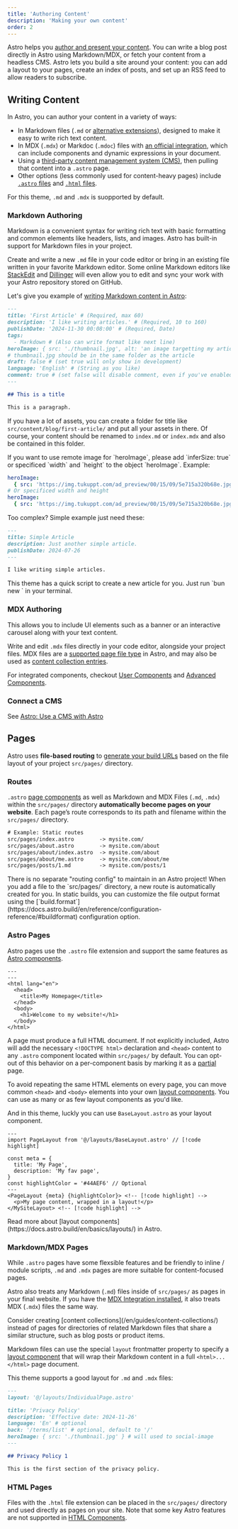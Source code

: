 ```yaml
---
title: 'Authoring Content'
description: 'Making your own content'
order: 2
---
```



Astro helps you [author and present your content](https://docs.astro.build/en/guides/content/). You can write a blog post directly in Astro using Markdown/MDX, or fetch your content from a headless CMS. Astro lets you build a site around your content: you can add a layout to your pages, create an index of posts, and set up an RSS feed to allow readers to subscribe.

## Writing Content

In Astro, you can author your content in a variety of ways: 
- In Markdown files (`.md` or [alternative extensions](https://docs.astro.build/en/guides/markdown-content/)), designed to make it easy to write rich text content.
- In MDX (`.mdx`) or Markdoc (`.mdoc`) files with [an official integration](https://docs.astro.build/en/guides/integrations-guide/), which can include components and dynamic expressions in your document.
- Using a [third-party content management system (CMS)](https://docs.astro.build/en/guides/content/#headless-cms-authoring), then pulling that content into a `.astro` page.
- Other options (less commonly used for content-heavy pages) include [`.astro` files](https://docs.astro.build/en/basics/astro-pages/#astro-pages) and [`.html` files](https://docs.astro.build/en/basics/astro-pages/#html-pages).

For this theme, `.md` and `.mdx` is suopported by default.

### Markdown Authoring

Markdown is a convenient syntax for writing rich text with basic formatting and common elements like headers, lists, and images. Astro has built-in support for Markdown files in your project.

Create and write a new `.md` file in your code editor or bring in an existing file written in your favorite Markdown editor. Some online Markdown editors like [StackEdit](https://stackedit.io/) and [Dillinger](https://dillinger.io) will even allow you to edit and sync your work with your Astro repository stored on GitHub.

Let's give you example of [writing Markdown content in Astro](https://docs.astro.build/en/guides/markdown-content/):

```markdown title="src/content/blog/first-article.md"
---
title: 'First Article' # (Required, max 60)
description: 'I like writing articles.' # (Required, 10 to 160)
publishDate: '2024-11-30 00:08:00' # (Required, Date)
tags:
  - Markdown # (Also can write format like next line)
heroImage: { src: './thumbnail.jpg', alt: 'an image targetting my article', color: '#B4C6DA' }
# thumbnail.jpg should be in the same folder as the article
draft: false # (set true will only show in development)
language: 'English' # (String as you like)
comment: true # (set false will disable comment, even if you've enabled it in site-config)
---

## This is a title

This is a paragraph.
```

If you have a lot of assets, you can create a folder for title like `src/content/blog/first-article/` and put all your assets in there. Of course, your content should be renamed to `index.md` or `index.mdx` and also be contained in this folder.

<Aside type='tip'>
If you want to use remote image for `heroImage`, please add `inferSize: true` or specificed `width` and `height` to the object `heroImage`. Example:

```yaml
heroImage:
  { src: 'https://img.tukuppt.com/ad_preview/00/15/09/5e715a320b68e.jpg!/fw/980', inferSize: true }
# Or specificed width and height
heroImage:
  { src: 'https://img.tukuppt.com/ad_preview/00/15/09/5e715a320b68e.jpg!/fw/980', width: 980, height: 551 }
```
</Aside>

Too complex? Simple example just need these:

```markdown title="src/content/blog/simple-article.md"
---
title: Simple Article
description: Just another simple article.
publishDate: 2024-07-26
---

I like writing simple articles.
```

<Aside type='tip'>
This theme has a quick script to create a new article for you. Just run `bun new <post-slug>` in your terminal.
</Aside>

### MDX Authoring

This allows you to include UI elements such as a banner or an interactive carousel along with your text content.

Write and edit `.mdx` files directly in your code editor, alongside your project files. MDX files are a [supported page file type](https://docs.astro.build/en/basics/astro-pages/#supported-page-files) in Astro, and may also be used as [content collection entries](https://docs.astro.build/en/guides/content/#content-collections).

For integrated components, checkout [User Components](/docs/integrations/components) and [Advanced Components](/docs/integrations/advanced).

### Connect a CMS

See [Astro: Use a CMS with Astro](https://docs.astro.build/en/guides/cms/)

## Pages

Astro uses **file-based routing** to [generate your build URLs](https://docs.astro.build/en/guides/routing/) based on the file layout of your project `src/pages/` directory.

### Routes

`.astro` [page components](https://docs.astro.build/en/basics/astro-pages/) as well as Markdown and MDX Files (`.md`, `.mdx`) within the `src/pages/` directory **automatically become pages on your website**. Each page’s route corresponds to its path and filename within the `src/pages/` directory.

```diff
# Example: Static routes
src/pages/index.astro        -> mysite.com/
src/pages/about.astro        -> mysite.com/about
src/pages/about/index.astro  -> mysite.com/about
src/pages/about/me.astro     -> mysite.com/about/me
src/pages/posts/1.md         -> mysite.com/posts/1
```

<Aside type='tip'>
There is no separate "routing config" to maintain in an Astro project! When you add a file to the `src/pages/` directory, a new route is automatically created for you. In static builds, you can customize the file output format using the [`build.format`](https://docs.astro.build/en/reference/configuration-reference/#buildformat) configuration option.
</Aside>

### Astro Pages

Astro pages use the `.astro` file extension and support the same features as [Astro components](https://docs.astro.build/en/basics/astro-components/).

```astro title="src/pages/index.astro"
---
---
<html lang="en">
  <head>
    <title>My Homepage</title>
  </head>
  <body>
    <h1>Welcome to my website!</h1>
  </body>
</html>
```

A page must produce a full HTML document. If not explicitly included, Astro will add the necessary `<!DOCTYPE html>` declaration and `<head>` content to any `.astro` component located within `src/pages/` by default. You can opt-out of this behavior on a per-component basis by marking it as a [partial](#page-partials) page.

To avoid repeating the same HTML elements on every page, you can move common `<head>` and `<body>` elements into your own [layout components](/en/basics/layouts/). You can use as many or as few layout components as you'd like.

And in this theme, luckly you can use `BaseLayout.astro` as your layout component.

```astro title="src/pages/mypage.astro"
---
import PageLayout from '@/layouts/BaseLayout.astro' // [!code highlight]

const meta = {
  title: 'My Page',
  description: 'My fav page',
}
const highlightColor = '#44AEF6' // Optional
---
<PageLayout {meta} {highlightColor}> <!-- [!code highlight] -->
  <p>My page content, wrapped in a layout!</p>
</MySiteLayout> <!-- [!code highlight] -->
```

<Aside type='tip'>Read more about [layout components](https://docs.astro.build/en/basics/layouts/) in Astro.</Aside>

### Markdown/MDX Pages

While `.astro` pages have some flexsible features and be friendly to inline / module scripts, `.md` and `.mdx` pages are more suitable for content-focused pages.

Astro also treats any Markdown (`.md`) files inside of `src/pages/` as pages in your final website. If you have the [MDX Integration installed](https://docs.astro.build/en/guides/integrations-guide/mdx/#installation), it also treats MDX (`.mdx`) files the same way.

<Aside type='caution'>
Consider creating [content collections](/en/guides/content-collections/) instead of pages for directories of related Markdown files that share a similar structure, such as blog posts or product items.
</Aside>

Markdown files can use the special `layout` frontmatter property to specify a [layout component](https://docs.astro.build/en/basics/layouts/) that will wrap their Markdown content in a full `<html>...</html>` page document.

This theme supports a good layout for `.md` and `.mdx` files:

```markdown title="src/pages/terms/privacy.md"
---
layout: '@/layouts/IndividualPage.astro'

title: 'Privacy Policy'
description: 'Effective date: 2024-11-26'
language: 'En' # optional
back: '/terms/list' # optional, default to '/'
heroImage: { src: './thumbnail.jpg' } # will used to social-image
---

## Privacy Policy 1

This is the first section of the privacy policy.
```

### HTML Pages

Files with the `.html` file extension can be placed in the `src/pages/` directory and used directly as pages on your site. Note that some key Astro features are not supported in [HTML Components](https://docs.astro.build/en/basics/astro-components/#html-components).
